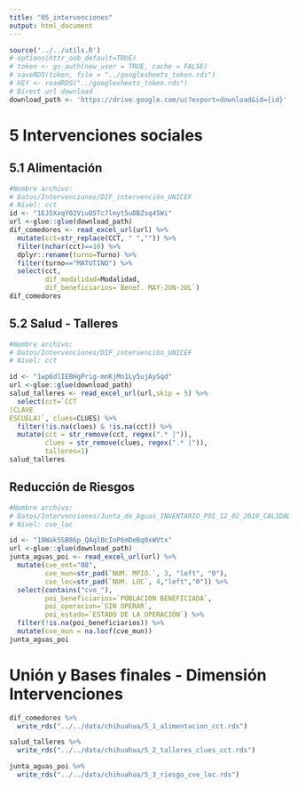 ```yaml
---
title: "05_intervenciones"
output: html_document
---
```

```r
source('../../utils.R')
# options(httr_oob_default=TRUE) 
# token <- gs_auth(new_user = TRUE, cache = FALSE)
# saveRDS(token, file = "../googlesheets_token.rds")
# KEY <- readRDS("../googlesheets_token.rds")
# Direct url download
download_path <- 'https://drive.google.com/uc?export=download&id={id}'
```


# 5  Intervenciones sociales
## 5.1 Alimentación
```r
#Nombre archivo: 
# Datos/Intervenciones/DIF_intervención_UNICEF
# Nivel: cct
id <- "1EJ5XxqY02ViuO5Tc7lmyt5uDBZsq45Wi"
url <-glue::glue(download_path)
dif_comedores <- read_excel_url(url) %>%
  mutate(cct=str_replace(CCT, " ","")) %>% 
  filter(nchar(cct)==10) %>% 
  dplyr::rename(turno=Turno) %>%
  filter(turno=="MATUTINO") %>%
  select(cct,
         dif_modalidad=Modalidad,
         dif_beneficiarios=`Benef. MAY-JUN-JUL`) 
dif_comedores
```

## 5.2 Salud - Talleres
```r
#Nombre archivo: 
# Datos/Intervenciones/DIF_intervención_UNICEF
# Nivel: cct

id <- "1wp6dlIEBHgPrig-mnKjMn1Ly5ujAySqd"
url <-glue::glue(download_path)
salud_talleres <- read_excel_url(url,skip = 5) %>%
  select(cct=`CCT
(CLAVE
ESCUELA)`, clues=CLUES) %>% 
  filter(!is.na(clues) & !is.na(cct)) %>% 
  mutate(cct = str_remove(cct, regex(".* |")),
         clues = str_remove(clues, regex(".* |")),
         talleres=1)
salud_talleres
```


## Reducción de Riesgos
```r
#Nombre archivo: 
# Datos/Intervenciones/Junta_de_Aguas_INVENTARIO_POI_12_02_2019_CALIDAD DEL AGUA
# Nivel: cve_loc

id <- "19Wak5SB86p_QAqlBcIoP6mDeBq0xWVtx"
url <-glue::glue(download_path)
junta_aguas_poi <- read_excel_url(url) %>%
  mutate(cve_ent="08",
         cve_mun=str_pad(`NUM. MPIO.`, 3, "left", "0"),
         cve_loc=str_pad(`NUM. LOC`, 4,"left","0")) %>% 
  select(contains("cve_"),
         poi_beneficiarios=`POBLACION BENEFICIADA`,
         poi_operacion=`SIN OPERAR`,
         poi_estado=`ESTADO DE LA OPERACIÓN`) %>% 
  filter(!is.na(poi_beneficiarios)) %>% 
  mutate(cve_mun = na.locf(cve_mun))
junta_aguas_poi
```


# Unión y Bases finales - Dimensión Intervenciones
```r

dif_comedores %>% 
  write_rds("../../data/chihuahua/5_1_alimentacion_cct.rds")

salud_talleres %>% 
  write_rds("../../data/chihuahua/5_2_talleres_clues_cct.rds")

junta_aguas_poi %>% 
  write_rds("../../data/chihuahua/5_3_riesgo_cve_loc.rds") 

```

